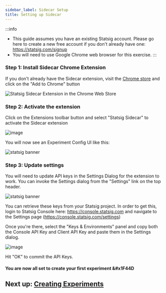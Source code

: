 ```yaml
---
sidebar_label: Sidecar Setup
title: Setting up Sidecar
---
```


:::info
* This guide assumes you have an existing Statsig account.  Please go here to create a new free account if you don't already have one: https://statsig.com/signup
* You will need to use Google Chrome web browser for this exercise.
:::

### Step 1: Install Sidecar Chrome Extension

If you don't already have the Sidecar extension, visit the [Chrome store](https://chromewebstore.google.com/detail/statsig-sidecar/blkgemeefnlkmicphlkodgdkhceibgcb) and click on the "Add to Chrome" button

![Statsig Sidecar Extension in the Chrome Web Store](https://github.com/statsig-io/docs/assets/74584483/0fc7cf69-3668-4f1b-bdaf-c75a25ca96af)

### Step 2: Activate the extension

Click on the Extensions toolbar button and select "Statsig Sidecar" to activate the Sidecar extension

![image](https://github.com/statsig-io/.github/assets/74588208/e069d1f2-c437-4398-a381-681b76663178)

You will now see an Experiment Config UI like this:

![statsig banner](/img/sidecarempty.png)

### Step 3: Update settings

You will need to update API keys in the Settings Dialog for the extension to work.  You can invoke the Settings dialog from the "Settings" link on the top header.

![statsig banner](/img/sidecarsettings.png)

You can retrieve these keys from your Statsig project.  In order to get this, login to Statsig Console here: https://console.statsig.com and navigate to the Settings page (https://console.statsig.com/settings)

Once you're there, select the "Keys & Environments" panel and copy both the Console API Key and Client API Key and paste them in the Settings dialog.

![image](https://github.com/statsig-io/.github/assets/74588208/754cc245-1821-4f75-a87d-08b536422587)

Hit "OK" to commit the API Keys.  

#### You are now all set to create your first experiment &#x1F44D 

## Next up: [Creating Experiments](./creating-experiments)


